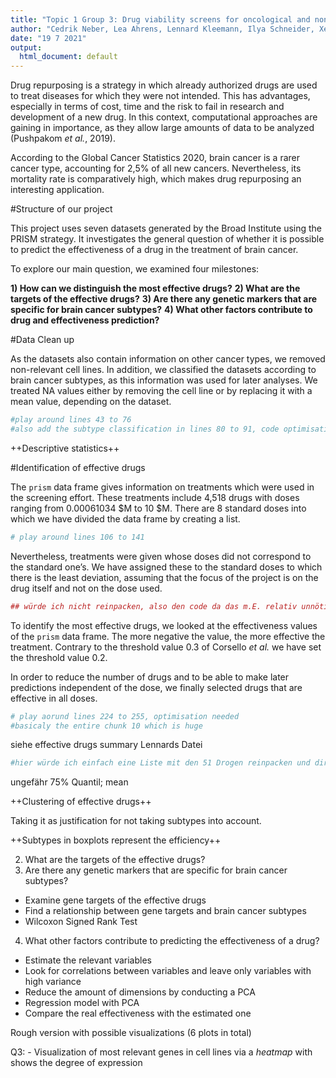 ```yaml
---
title: "Topic 1 Group 3: Drug viability screens for oncological and non-oncological treatments"
author: "Cedrik Neber, Lea Ahrens, Lennard Kleemann, Ilya Schneider, Xenia Quaas"
date: "19 7 2021"
output:
  html_document: default
---
```


Drug repurposing is a strategy in which already authorized drugs are used to treat diseases for which they were not intended. This has advantages, especially in terms of cost, time and the risk to fail in research and development of a new drug. In this context, computational approaches are gaining in importance, as they allow large amounts of data to be analyzed (Pushpakom *et al.*, 2019).

According to the Global Cancer Statistics 2020, brain cancer is a rarer cancer type, accounting for 2,5% of all new cancers. Nevertheless, its mortality rate is comparatively high, which makes drug repurposing an interesting application.


#Structure of our project

This project uses seven datasets generated by the Broad Institute using the PRISM strategy. It investigates the general question of whether it is possible to predict the effectiveness of a drug in the treatment of brain cancer. 

To explore our main question, we examined four milestones:

**1) How can we distinguish the most effective drugs?**
**2) What are the targets of the effective drugs?**
**3) Are there any genetic markers that are specific for brain cancer subtypes?**
**4) What other factors contribute to drug and effectiveness prediction?**


#Data Clean up

As the datasets also contain information on other cancer types, we removed non-relevant cell lines. In addition, we classified the datasets according to brain cancer subtypes, as this information was used for later analyses. We treated NA values either by removing the cell line or by replacing it with a mean value, depending on the dataset. 

```r
#play around lines 43 to 76 
#also add the subtype classification in lines 80 to 91, code optimisation needed 
```


++Descriptive statistics++

#Identification of effective drugs

The `prism` data frame gives information on treatments which were used in the screening effort. These treatments include 4,518 drugs with doses ranging from 0.00061034 $\mu M to 10 $\mu M. There are 8 standard doses into which we have divided the data frame by creating a list. 

```r
# play around lines 106 to 141 
```


Nevertheless, treatments were given whose doses did not correspond to the standard one's. We have assigned these to the standard doses to which there is the least deviation, assuming that the focus of the project is on the drug itself and not on the dose used. 

```r
## würde ich nicht reinpacken, also den code da das m.E. relativ unnötig ist beziehungsweise direkt in einem Schritt mit der Identification of effective drugs zusammenfassen 
```

To identify the most effective drugs, we looked at the effectiveness values of the `prism` data frame. The more negative the value, the more effective the treatment. Contrary to the threshold value 0.3 of Corsello *et al.* we have set the threshold value 0.2.

In order to reduce the number of drugs and to be able to make later predictions independent of the dose, we finally selected drugs that are effective in all doses. 
```r
# play aorund lines 224 to 255, optimisation needed 
#basicaly the entire chunk 10 which is huge 
```

siehe effective drugs summary Lennards Datei

```r
#hier würde ich einfach eine Liste mit den 51 Drogen reinpacken und direkt die d7 dosage mit der variance begründen 
```


ungefähr 75% Quantil; mean 

++Clustering of effective drugs++

Taking it as justification for not taking subtypes into account.

++Subtypes in boxplots represent the efficiency++

2) What are the targets of the effective drugs?
3) Are there any genetic markers that are specific for brain cancer subtypes?
- Examine gene targets of the effective drugs
- Find a relationship between gene targets and brain cancer subtypes
- Wilcoxon Signed Rank Test


4) What other factors contribute to predicting the effectiveness of a drug? 
- Estimate the relevant variables
- Look for correlations between variables and leave only variables with high variance
- Reduce the amount of dimensions by conducting a PCA
- Regression model with PCA
- Compare the real effectiveness with the estimated one 


Rough version with possible visualizations (6 plots in total)


Q3:
- Visualization of most relevant genes in cell lines via a *heatmap* with shows the degree of expression